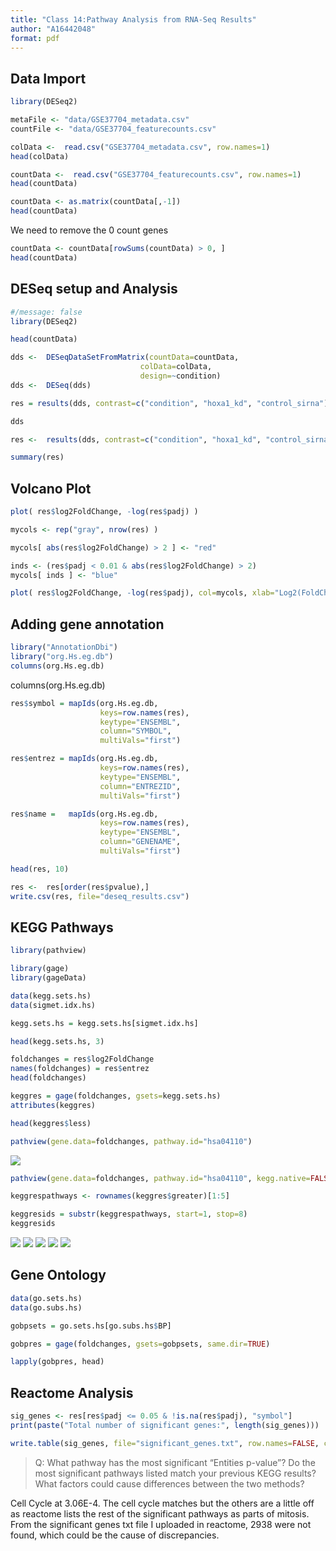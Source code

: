 ```yaml
---
title: "Class 14:Pathway Analysis from RNA-Seq Results"
author: "A16442048"
format: pdf
---
```


## Data Import

```r
library(DESeq2)
```

```r
metaFile <- "data/GSE37704_metadata.csv"
countFile <- "data/GSE37704_featurecounts.csv"

```

```r
colData <-  read.csv("GSE37704_metadata.csv", row.names=1)
head(colData)

```

```r
countData <-  read.csv("GSE37704_featurecounts.csv", row.names=1)
head(countData)
```


```r
countData <- as.matrix(countData[,-1])
head(countData)
```
 We need to remove the 0 count genes 
 
```r
countData <- countData[rowSums(countData) > 0, ]
head(countData)
```
 
## DESeq setup and Analysis

```r
#/message: false
library(DESeq2)
```
```r
head(countData)
```

```r
dds <-  DESeqDataSetFromMatrix(countData=countData,
                             colData=colData,
                             design=~condition)
dds <-  DESeq(dds)

```
```r
res = results(dds, contrast=c("condition", "hoxa1_kd", "control_sirna"))
```

```r
dds
```

```r
res <-  results(dds, contrast=c("condition", "hoxa1_kd", "control_sirna"))
```

```r
summary(res)
```

## Volcano Plot 

```r
plot( res$log2FoldChange, -log(res$padj) )
```

```r
mycols <- rep("gray", nrow(res) )

mycols[ abs(res$log2FoldChange) > 2 ] <- "red"

inds <- (res$padj < 0.01 & abs(res$log2FoldChange) > 2)
mycols[ inds ] <- "blue"

plot( res$log2FoldChange, -log(res$padj), col=mycols, xlab="Log2(FoldChange)", ylab="-Log(P-value)" )
```

## Adding gene annotation

```r
library("AnnotationDbi")
library("org.Hs.eg.db")
columns(org.Hs.eg.db)
```
columns(org.Hs.eg.db)

```r
res$symbol = mapIds(org.Hs.eg.db,
                    keys=row.names(res), 
                    keytype="ENSEMBL",
                    column="SYMBOL",
                    multiVals="first")

res$entrez = mapIds(org.Hs.eg.db,
                    keys=row.names(res),
                    keytype="ENSEMBL",
                    column="ENTREZID",
                    multiVals="first")

res$name =   mapIds(org.Hs.eg.db,
                    keys=row.names(res),
                    keytype="ENSEMBL",
                    column="GENENAME",
                    multiVals="first")

head(res, 10)
```
```r
res <-  res[order(res$pvalue),]
write.csv(res, file="deseq_results.csv")
```

## KEGG Pathways

```r
library(pathview)

```
```r
library(gage)
library(gageData)

data(kegg.sets.hs)
data(sigmet.idx.hs)

kegg.sets.hs = kegg.sets.hs[sigmet.idx.hs]

head(kegg.sets.hs, 3)

```

```r
foldchanges = res$log2FoldChange
names(foldchanges) = res$entrez
head(foldchanges)
```

```r
keggres = gage(foldchanges, gsets=kegg.sets.hs)
attributes(keggres)
```
```r
head(keggres$less)
```

```r
pathview(gene.data=foldchanges, pathway.id="hsa04110")
```

![](hsa00140.pathview.png)

```r
pathview(gene.data=foldchanges, pathway.id="hsa04110", kegg.native=FALSE)
```

```r
keggrespathways <- rownames(keggres$greater)[1:5]

keggresids = substr(keggrespathways, start=1, stop=8)
keggresids
```

![](hsa04110.pathview.png)
![](hsa04142.pathview.png)
![](hsa04330.pathview.png)
![](hsa04630.pathview.png)
![](hsa04640.pathview.png)

## Gene Ontology

```r
data(go.sets.hs)
data(go.subs.hs)

gobpsets = go.sets.hs[go.subs.hs$BP]

gobpres = gage(foldchanges, gsets=gobpsets, same.dir=TRUE)

lapply(gobpres, head)
```

## Reactome Analysis

```r
sig_genes <- res[res$padj <= 0.05 & !is.na(res$padj), "symbol"]
print(paste("Total number of significant genes:", length(sig_genes)))
```

```r
write.table(sig_genes, file="significant_genes.txt", row.names=FALSE, col.names=FALSE, quote=FALSE)
```

>Q: What pathway has the most significant “Entities p-value”? Do the most significant pathways listed match your previous KEGG results? What factors could cause differences between the two methods?

Cell Cycle at 3.06E-4. The cell cycle matches but the others are a little off as reactome lists the rest of the significant pathways as parts of mitosis.  From the significant genes txt file I uploaded in reactome, 2938 were not found, which could be the cause of discrepancies.











